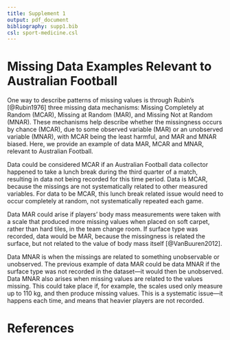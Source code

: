 ```yaml
---
title: Supplement 1
output: pdf_document
bibliography: supp1.bib
csl: sport-medicine.csl
---
```


# Missing Data Examples Relevant to Australian Football

One way to describe patterns of missing values is through Rubin's [@Rubin1976]
three missing data mechanisms: Missing Completely at Random (MCAR), Missing at
Random (MAR), and Missing Not at Random (MNAR). These mechanisms help describe
whether the missingness occurs by chance (MCAR), due to some observed variable
(MAR) or an unobserved variable (MNAR), with MCAR being the least harmful, and
MAR and MNAR biased. Here, we provide an example of data MAR, MCAR and MNAR,
relevant to Australian Football.

Data could be considered MCAR if an Australian Football data collector happened
to take a lunch break during the third quarter of a match, resulting in data not
being recorded for this time period. Data is MCAR, because the missings are not
systematically related to other measured variables. For data to be MCAR, this lunch break related issue would need to occur completely at random, not systematically repeated each game.

Data MAR could arise if players' body mass measurements were taken with a scale 
that produced more missing values when placed on soft carpet,
rather than hard tiles, in the team change room. If surface type was recorded,
data would be MAR, because the missingness is related the surface, but not
related to the value of body mass itself [@VanBuuren2012].

Data MNAR is when the missings are related to something unobservable or unobserved. The previous example of data MAR could be data MNAR if the surface type was not recorded in the dataset---it would then be unobserved. Data MNAR also arises when missing values are related to the values missing. This could take place if, for example, the scales used only measure up to 110 kg, and then produce missing values. This is a systematic issue---it happens each time, and means that heavier players are not recorded.

# References